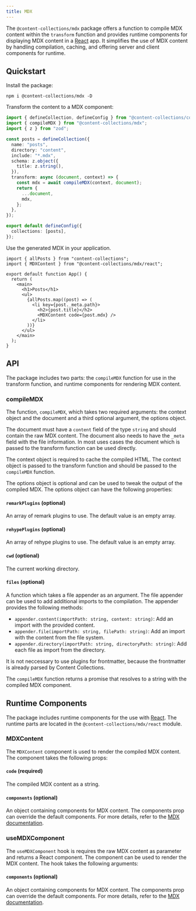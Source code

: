 ```yaml
---
title: MDX
---
```


The `@content-collections/mdx` package offers a function to compile MDX content within the `transform` function and provides runtime components for displaying MDX content in a [React](https://reactjs.org) app. It simplifies the use of MDX content by handling compilation, caching, and offering server and client components for runtime.

## Quickstart

<div className="steps">
<div className="step">

Install the package:

```package-install
npm i @content-collections/mdx -D
```

</div>
<div className="step">

Transform the content to a MDX component:

```ts
import { defineCollection, defineConfig } from "@content-collections/core";
import { compileMDX } from "@content-collections/mdx";
import { z } from "zod";

const posts = defineCollection({
  name: "posts",
  directory: "content",
  include: "*.mdx",
  schema: z.object({
    title: z.string(),
  }),
  transform: async (document, context) => {
    const mdx = await compileMDX(context, document);
    return {
      ...document,
      mdx,
    };
  },
});

export default defineConfig({
  collections: [posts],
});
```

</div>
<div className="step">

Use the generated MDX in your application.

```tsx
import { allPosts } from "content-collections";
import { MDXContent } from "@content-collections/mdx/react";

export default function App() {
  return (
    <main>
      <h1>Posts</h1>
      <ul>
        {allPosts.map((post) => (
          <li key={post._meta.path}>
            <h2>{post.title}</h2>
            <MDXContent code={post.mdx} />
          </li>
        ))}
      </ul>
    </main>
  );
}
```

</div>
</div>

## API

The package includes two parts: the `compileMDX` function for use in the transform function, and runtime components for rendering MDX content.

### compileMDX

The function, `compileMDX`, which takes two required arguments: the context object and the document and a third optional argument, the options object.

The document must have a `content` field of the type `string` and should contain the raw MDX content. The document also needs to have the `_meta` field with the file information. In most uses cases the document which is passed to the transform function can be used directly.

The context object is required to cache the compiled HTML. The context object is passed to the transform function and should be passed to the `compileMDX` function.

The options object is optional and can be used to tweak the output of the compiled MDX. The options object can have the following properties:

#### `remarkPlugins` (optional)

An array of remark plugins to use. The default value is an empty array.

#### `rehypePlugins` (optional)

An array of rehype plugins to use. The default value is an empty array.

#### `cwd` (optional)

The current working directory.

#### `files` (optional)

A function which takes a file appender as an argument. The file appender can be used to add additional imports to the compilation. The appender provides the following methods:

- `appender.content(importPath: string, content: string)`: Add an import with the provided content.
- `appender.file(importPath: string, filePath: string)`: Add an import with the content from the file system.
- `appender.directory(importPath: string, directoryPath: string)`: Add each file as import from the directory.

It is not neccessary to use plugins for frontmatter, because the frontmatter is already parsed by Content Collections.

The `compileMDX` function returns a promise that resolves to a string with the compiled MDX component.

## Runtime Components

The package includes runtime components for the use with [React](https://reactjs.org/). The runtime parts are located in the `@content-collections/mdx/react` module.

### MDXContent

The `MDXContent` component is used to render the compiled MDX content. The component takes the following props:

#### `code` (required)

The compiled MDX content as a string.

#### `components` (optional)

An object containing components for MDX content. The components prop can override the default components. For more details, refer to the [MDX documentation](https://mdxjs.com/table-of-components/#components).

### useMDXComponent

The `useMDXComponent` hook is requires the raw MDX content as parameter and returns a React component. The component can be used to render the MDX content. The hook takes the following arguments:

#### `components` (optional)

An object containing components for MDX content. The components prop can override the default components. For more details, refer to the [MDX documentation](https://mdxjs.com/table-of-components/#components).
